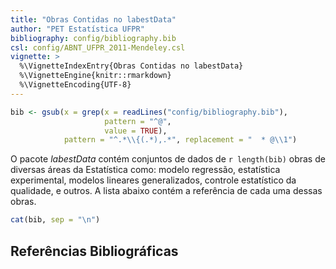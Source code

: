 ```yaml
---
title: "Obras Contidas no labestData"
author: "PET Estatística UFPR"
bibliography: config/bibliography.bib
csl: config/ABNT_UFPR_2011-Mendeley.csl
vignette: >
  %\VignetteIndexEntry{Obras Contidas no labestData}
  %\VignetteEngine{knitr::rmarkdown}
  %\VignetteEncoding{UTF-8}
---
```


```r
bib <- gsub(x = grep(x = readLines("config/bibliography.bib"),
                     pattern = "^@",
                     value = TRUE),
            pattern = "^.*\\{(.*),.*", replacement = "  * @\\1")
```

O pacote *labestData* contém conjuntos de dados de `r length(bib)` obras
de diversas áreas da Estatística como: modelo regressão, estatística
experimental, modelos lineares generalizados, controle estatístico da
qualidade, e outros. A lista abaixo contém a referência de cada uma
dessas obras.

```r
cat(bib, sep = "\n")
```

## Referências Bibliográficas
